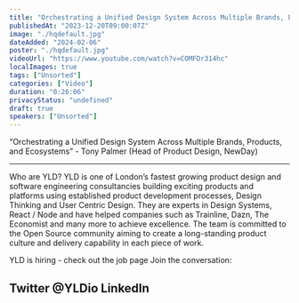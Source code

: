 ```yaml
---
title: "Orchestrating a Unified Design System Across Multiple Brands, Products, and Ecosystems - DSL #8"
publishedAt: "2023-12-20T09:00:07Z"
image: "./hqdefault.jpg"
dateAdded: "2024-02-06"
poster: "./hqdefault.jpg"
videoUrl: "https://www.youtube.com/watch?v=COMFDr314hc"
localImages: true
tags: ["Unsorted"]
categories: ["Video"]
duration: "0:26:06"
privacyStatus: "undefined"
draft: true
speakers: ["Unsorted"]
---
```

“Orchestrating a Unified Design System Across Multiple Brands, Products, and Ecosystems” - Tony Palmer (Head of Product Design, NewDay)

---

Who are YLD?
YLD is one of London’s fastest growing product design and software engineering consultancies building exciting products and platforms using established product development processes, Design Thinking and User Centric Design. They are experts in Design Systems, React / Node and have helped companies such as Trainline, Dazn, The Economist and many more to achieve excellence.
The team is committed to the Open Source community aiming to create a long-standing product culture and delivery capability in each piece of work.

YLD is hiring - check out the job page
Join the conversation:

Twitter @YLDio
LinkedIn
------
